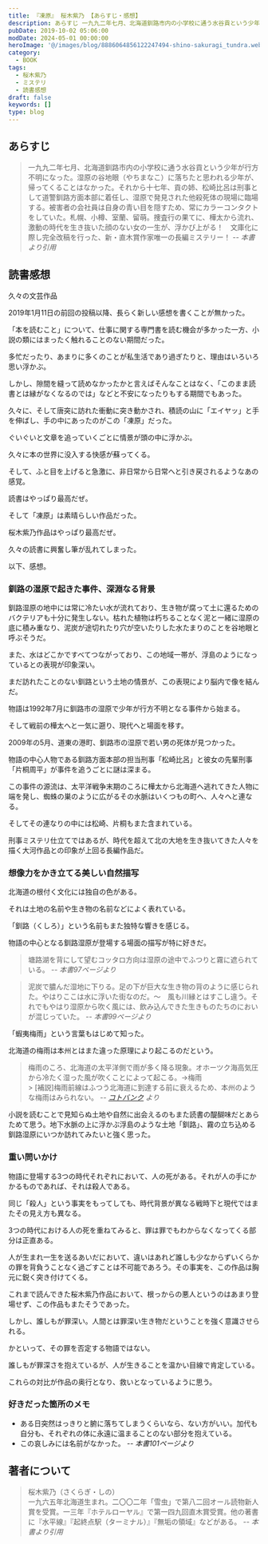 ```yaml
---
title: 『凍原』 桜木紫乃 【あらすじ・感想】
description: あらすじ 一九九二年七月、北海道釧路市内の小学校に通う水谷貢という少年が行方不明になった。湿原の谷地眼（やちまなこ）に落ちたと思われる少年が、帰ってくることはなかった。それから十七年、貢の姉、松崎比呂は刑事として道警釧路方面本部に着任し、湿原で発見された他殺死体の現場に臨場する。
pubDate: 2019-10-02 05:06:00
modDate: 2024-05-01 00:00:00
heroImage: '@/images/blog/8886064856122247494-shino-sakuragi_tundra.webp'
category:
  - BOOK
tags:
  - 桜木紫乃
  - ミステリ
  - 読書感想
draft: false
keywords: []
type: blog
---
```


## あらすじ

> 一九九二年七月、北海道釧路市内の小学校に通う水谷貢という少年が行方不明になった。湿原の谷地眼（やちまなこ）に落ちたと思われる少年が、帰ってくることはなかった。それから十七年、貢の姉、松崎比呂は刑事として道警釧路方面本部に着任し、湿原で発見された他殺死体の現場に臨場する。被害者の会社員は自身の青い目を隠すため、常にカラーコンタクトをしていた。札幌、小樽、室蘭、留萌。捜査行の果てに、樺太から流れ、激動の時代を生き抜いた顔のない女の一生が、浮かび上がる！　文庫化に際し完全改稿を行った、新・直木賞作家唯一の長編ミステリー！ <cite>-- 本書より引用</cite>

## 読書感想

久々の文芸作品

2019年1月11日の前回の投稿以降、長らく新しい感想を書くことが無かった。

「本を読むこと」について、仕事に関する専門書を読む機会が多かった一方、小説の類にはまったく触れることのない期間だった。

多忙だったり、あまりに多くのことが私生活であり過ぎたりと、理由はいろいろ思い浮かぶ。

しかし、隙間を縫って読めなかったかと言えばそんなことはなく、「このまま読書とは縁がなくなるのでは」などと不安になったりもする期間でもあった。

久々に、そして唐突に訪れた衝動に突き動かされ、積読の山に「エイヤッ」と手を伸ばし、手の中にあったのがこの「凍原」だった。

ぐいぐいと文章を追っていくごとに情景が頭の中に浮かぶ。

久々に本の世界に没入する快感が蘇ってくる。

そして、ふと目を上げると急激に、非日常から日常へと引き戻されるようなあの感覚。

読書はやっぱり最高だぜ。

そして「凍原」は素晴らしい作品だった。

桜木紫乃作品はやっぱり最高だぜ。

久々の読書に興奮し筆が乱れてしまった。

以下、感想。

### 釧路の湿原で起きた事件、深淵なる背景

釧路湿原の地中には常に冷たい水が流れており、生き物が腐って土に還るためのバクテリアも十分に発生しない。枯れた植物は朽ちることなく泥と一緒に湿原の底に積み重なり、泥炭が途切れたり穴が空いたりした水たまりのことを谷地眼と呼ぶそうだ。

また、水はどこかですべてつながっており、この地域一帯が、浮島のようになっているとの表現が印象深い。

まだ訪れたことのない釧路という土地の情景が、この表現により脳内で像を結んだ。

物語は1992年7月に釧路市の湿原で少年が行方不明となる事件から始まる。

そして戦前の樺太へと一気に遡り、現代へと場面を移す。

2009年の5月、道東の港町、釧路市の湿原で若い男の死体が見つかった。

物語の中心人物である釧路方面本部の担当刑事「松崎比呂」と彼女の先輩刑事「片桐周平」が事件を追うごとに謎は深まる。

この事件の源流は、太平洋戦争末期のころに樺太から北海道へ逃れてきた人物に端を発し、蜘蛛の巣のように広がるその水脈はいくつもの町へ、人々へと連なる。

そしてその連なりの中には松崎、片桐もまた含まれている。

刑事ミステリ仕立てではあるが、時代を超えて北の大地を生き抜いてきた人々を描く大河作品との印象が上回る長編作品だ。

### 想像力をかき立てる美しい自然描写

北海道の根付く文化には独自の色がある。

それは土地の名前や生き物の名前などによく表れている。

「釧路（くしろ）」という名前もまた独特な響きを感じる。

物語の中心となる釧路湿原が登場する場面の描写が特に好きだ。

> 塘路湖を背にして望むコッタロ方向は湿原の途中でふつりと霧に遮られている。 <cite>-- 本書97ページより</cite>

> 泥炭で膿んだ湿地に下りる。足の下が巨大な生き物の背のように感じられた。やはりここは水に浮いた街なのだ。～　風も川縁とはすこし違う。それでもやはり湿原から吹く風には、飲み込んできた生きものたちのにおいが混じっていた。 <cite>-- 本書99ページより</cite>

「蝦夷梅雨」という言葉もはじめて知った。

北海道の梅雨は本州とはまた違った原理により起こるのだという。

> 梅雨のころ、北海道の太平洋側で雨が多く降る現象。オホーツク海高気圧から冷たく湿った風が吹くことによって起こる。→梅雨<br /> > [補説]梅雨前線はふつう北海道に到達する前に衰えるため、本州のような梅雨はみられない。 <cite>-- [コトバンク](https://kotobank.jp/word/%E8%9D%A6%E5%A4%B7%E6%A2%85%E9%9B%A8-445029) より</cite>

小説を読むことで見知らぬ土地や自然に出会えるのもまた読書の醍醐味だとあらためて思う。地下水脈の上に浮かぶ浮島のような土地「釧路」、霧の立ち込める釧路湿原にいつか訪れてみたいと強く思った。

### 重い問いかけ

物語に登場する3つの時代それぞれにおいて、人の死がある。それが人の手にかかるものであれば、それは殺人である。

同じ「殺人」という事実をもってしても、時代背景が異なる戦時下と現代ではまたその見え方も異なる。

3つの時代における人の死を重ねてみると、罪は罪でもわからなくなってくる部分は正直ある。

人が生まれ一生を送るあいだにおいて、違いはあれど誰しも少なからずいくらかの罪を背負うことなく過ごすことは不可能であろう。その事実を、この作品は胸元に鋭く突き付けてくる。

これまで読んできた桜木紫乃作品において、根っからの悪人というのはあまり登場せず、この作品もまたそうであった。

しかし、誰しもが罪深い。人間とは罪深い生き物だということを強く意識させられる。

かといって、その罪を否定する物語ではない。

誰しもが罪深さを抱えているが、人が生きることを温かい目線で肯定している。

これらの対比が作品の奥行となり、救いとなっているように思う。

<div class='not-prose'>
  <div data-vc_mylinkbox_id='886060529'></div>
</div>

### 好きだった箇所のメモ

- ある日突然はっきりと腑に落ちてしまうくらいなら、ない方がいい。加代も自分も、それぞれの体に永遠に温まることのない部分を抱えている。<br />
- この哀しみには名前がなかった。 <cite>-- 本書101ページより</cite>

## 著者について

> 桜木紫乃（さくらぎ・しの）<br />
> 一九六五年北海道生まれ。二〇〇二年「雪虫」で第八二回オール読物新人賞を受賞。一三年『ホテルローヤル』で第一四九回直木賞受賞。他の著書に『水平線』『起終点駅（ターミナル）』『無垢の領域』などがある。 <cite>-- 本書より引用</cite>
